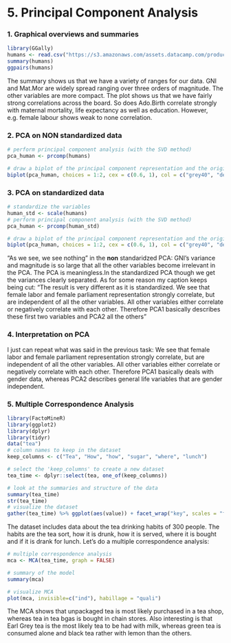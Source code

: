 # 5. Principal Component Analysis

### 1. Graphical overviews and summaries
```r
library(GGally)
humans <- read.csv("https://s3.amazonaws.com/assets.datacamp.com/production/course_2218/datasets/human2.txt", row.names = 1, header= TRUE)
summary(humans)
ggpairs(humans)
```
The summary shows us that we have a variety of ranges for our data. GNI and Mat.Mor are widely spread ranging over three orders of magnitude. The other variables are more compact. The plot shows us that we have fairly strong correlations across the board. So does Ado.Birth correlate strongly with maternal mortality, life expectancy as well as education. However, e.g. female labour shows weak to none correlation.

### 2. PCA on **NON** standardized data
```r
# perform principal component analysis (with the SVD method)
pca_human <- prcomp(humans)

# draw a biplot of the principal component representation and the original variables
biplot(pca_human, choices = 1:2, cex = c(0.6, 1), col = c("grey40", "deeppink2"))
```


### 3. PCA on **standardized** data
```r
# standardize the variables
human_std <- scale(humans)
# perform principal component analysis (with the SVD method)
pca_human <- prcomp(human_std)

# draw a biplot of the principal component representation and the original variables
biplot(pca_human, choices = 1:2, cex = c(0.6, 1), col = c("grey40", "deeppink2")) + title("The result is very different as it is standardized. We see that female labor and female parliament representation strongly correlate, but are independent of all the other variables. All other variables either correlate or negatively correlate with each other. Therefore PCA1 basically describes these first two variables and PCA2 all the others", line = -20)
```
"As we see, we see nothing" in the **non** standaridzed PCA: GNI's variance and magnitude is so large that all the other variables become irrelevant in the PCA. The PCA is meaningless.In the standardized PCA though we get the variances clearly separated.
As for some reason my caption keeps being cut: "The result is very different as it is standardized. We see that female labor and female parliament representation strongly correlate, but are independent of all the other variables. All other variables either correlate or negatively correlate with each other. Therefore PCA1 basically describes these first two variables and PCA2 all the others"

### 4. Interpretation on PCA

I just can repeat what was said in the previous task: We see that female labor and female parliament representation strongly correlate, but are independent of all the other variables. All other variables either correlate or negatively correlate with each other. Therefore PCA1 basically deals with gender data, whereas PCA2 describes general life variables that are gender independent.

### 5. Multiple Correspondence Analysis
```r
library(FactoMineR)
library(ggplot2)
library(dplyr)
library(tidyr)
data("tea")
# column names to keep in the dataset
keep_columns <- c("Tea", "How", "how", "sugar", "where", "lunch")

# select the 'keep_columns' to create a new dataset
tea_time <- dplyr::select(tea, one_of(keep_columns))

# look at the summaries and structure of the data
summary(tea_time)
str(tea_time)
# visualize the dataset
gather(tea_time) %>% ggplot(aes(value)) + facet_wrap("key", scales = "free") + geom_bar() + theme(axis.text.x = element_text(angle = 45, hjust = 1, size = 8))
```
The dataset includes data about the tea drinking habits of 300 people. The habits are the tea sort, how it is drunk, how it is served, where it is bought and if it is drank for lunch. 
Let's do a multiple correspondence analysis:
```r
# multiple correspondence analysis
mca <- MCA(tea_time, graph = FALSE)

# summary of the model
summary(mca)

# visualize MCA
plot(mca, invisible=c("ind"), habillage = "quali")
```
The MCA shows that unpackaged tea is most likely purchased in a tea shop, whereas tea in tea bgas is bought in chain stores. Also interesting is that Earl Grey tea is the most likely tea to be had with milk, whereas green tea is consumed alone and black tea rather with lemon than the others.